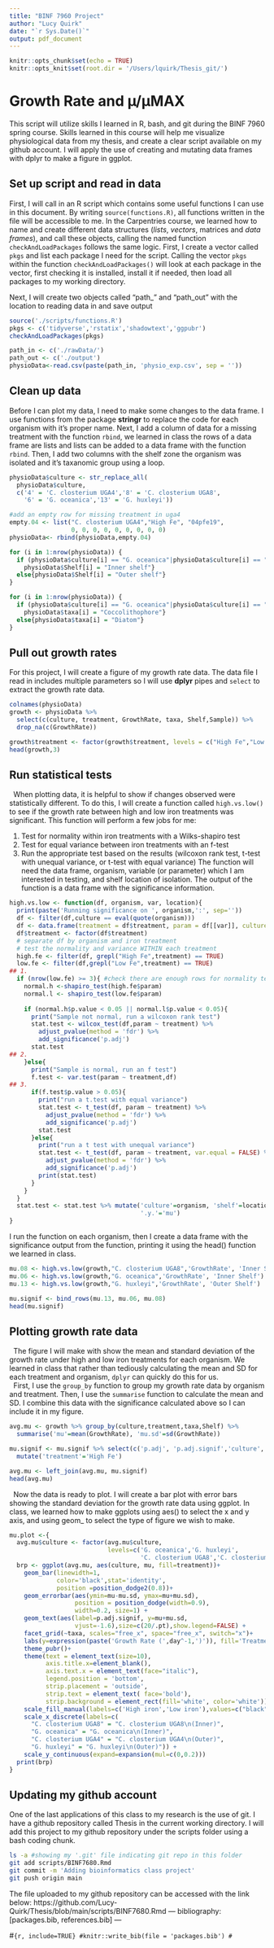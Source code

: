 ```yaml
---
title: "BINF 7960 Project"
author: "Lucy Quirk"
date: "`r Sys.Date()`"
output: pdf_document
---
```


```r
knitr::opts_chunk$set(echo = TRUE)
knitr::opts_knit$set(root.dir = '/Users/lquirk/Thesis_git/')

```

# Growth Rate and µ/µMAX

This script will utilize skills I learned in R, bash, and git during the BINF 7960 spring course. Skills learned in this course will help me visualize physiological data from my thesis, and create a clear script available on my github account. I will apply the use of creating and mutating data frames with dplyr to make a figure in ggplot.

## Set up script and read in data

First, I will call in an R script which contains some useful functions I can use in this document. By writing `source(functions.R)`, all functions written in the file will be accessible to me. In the Carpentries course, we learned how to name and create different data structures (*lists*, *vectors*, matrices and *data* *frames*), and call these objects, calling the named function `checkAndLoadPackages` follows the same logic. First, I create a vector called `pkgs` and list each package I need for the script. Calling the vector `pkgs` within the function `checkAndLoadPackages()` will look at each package in the vector, first checking it is installed, install it if needed, then load all packages to my working directory.

Next, I will create two objects called "path_" and "path_out" with the location to reading data in and save output

```r
source('./scripts/functions.R')
pkgs <- c('tidyverse','rstatix','shadowtext','ggpubr')
checkAndLoadPackages(pkgs)

path_in <- c('./rawData/')
path_out <- c('./output')
physioData<-read.csv(paste(path_in, 'physio_exp.csv', sep = ''))
```

## Clean up data

Before I can plot my data, I need to make some changes to the data frame. I use functions from the package **stringr** to replace the code for each organism with it's proper name. Next, I add a column of data for a missing treatment with the function `rbind`, we learned in class the rows of a data frame are lists and lists can be added to a data frame with the function `rbind`. Then, I add two columns with the shelf zone the organism was isolated and it's taxanomic group using a loop.

```r
physioData$culture <- str_replace_all(
  physioData$culture, 
  c('4' = 'C. closterium UGA4','8' = 'C. closterium UGA8', 
    '6' = 'G. oceanica','13' = 'G. huxleyi'))

#add an empty row for missing treatment in uga4
empty.04 <- list("C. closterium UGA4","High Fe", "04pfe19", 
                 0, 0, 0, 0, 0, 0, 0, 0, 0)
physioData<- rbind(physioData,empty.04)

for (i in 1:nrow(physioData)) {
  if (physioData$culture[i] == "G. oceanica"|physioData$culture[i] == "C. closterium UGA8"){
    physioData$Shelf[i] = "Inner shelf"} 
  else{physioData$Shelf[i] = "Outer shelf"}
}

for (i in 1:nrow(physioData)) {
  if (physioData$culture[i] == "G. oceanica"|physioData$culture[i] == "G. huxleyi"){
    physioData$taxa[i] = "Coccolithophore"} 
  else{physioData$taxa[i] = "Diatom"}
}
```
## Pull out growth rates
For this project, I will create a figure of my growth rate data. The data file I read in includes multiple parameters so I will use **dplyr** pipes and `select` to extract the growth rate data. 
```r
colnames(physioData)
growth <- physioData %>% 
  select(c(culture, treatment, GrowthRate, taxa, Shelf,Sample)) %>%
  drop_na(c(GrowthRate)) 

growth$treatment <- factor(growth$treatment, levels = c("High Fe","Low Fe"))
head(growth,3)
```
## Run statistical tests
|   When plotting data, it is helpful to show if changes observed were statistically different. To do this, I will create a function called `high.vs.low()` to see if the growth rate between high and low iron treatments was significant. This function will perform a few jobs for me:
1. Test for normality within iron treatments with a Wilks-shapiro test
2. Test for equal variance between iron treatments with an f-test
3. Run the appropriate test based on the results (wilcoxon rank test, t-test with unequal variance, or t-test with equal variance)
The function will need the data frame, organism, variable (or parameter) which I am interested in testing, and shelf location of isolation. The output of the function is a data frame with the significance information. 
```r
high.vs.low <- function(df, organism, var, location){
  print(paste('Running significance on ', organism,':', sep=''))
  df <- filter(df,culture == eval(quote(organism))) 
  df <- data.frame(treatment = df$treatment, param = df[[var]], culture = df$culture)
  df$treatment <- factor(df$treatment)
  # separate df by organism and iron treatment
  # test the normality and variance WITHIN each treatment
  high.fe <- filter(df, grepl("High Fe",treatment) == TRUE)
  low.fe <- filter(df,grepl("Low Fe",treatment) == TRUE)
## 1.
  if (nrow(low.fe) >= 3){ #check there are enough rows for normality test
    normal.h <-shapiro_test(high.fe$param) 
    normal.l <- shapiro_test(low.fe$param)
    
    if (normal.h$p.value < 0.05 || normal.l$p.value < 0.05){ 
      print("Sample not normal, run a wilcoxon rank test")
      stat.test <- wilcox_test(df,param ~ treatment) %>% 
        adjust_pvalue(method = 'fdr') %>%
        add_significance('p.adj')
      stat.test
## 2. 
    }else{
      print("Sample is normal, run an f test")
      f.test <- var.test(param ~ treatment,df)  
## 3.
      if(f.test$p.value > 0.05){
        print("run a t.test with equal variance")
        stat.test <- t_test(df, param ~ treatment) %>% 
          adjust_pvalue(method = 'fdr') %>%
          add_significance('p.adj')
        stat.test
      }else{
        print("run a t test with unequal variance")  
        stat.test <- t_test(df, param ~ treatment, var.equal = FALSE) %>% 
          adjust_pvalue(method = 'fdr') %>%
          add_significance('p.adj')
        print(stat.test)
      }
    }
  }
  stat.test <- stat.test %>% mutate('culture'=organism, 'shelf'=location,
                                    '.y.'='mu')
}
```

I run the function on each organism, then I create a data frame with the significance output from the function, printing it using the head() function we learned in class. 
```r
mu.08 <- high.vs.low(growth,"C. closterium UGA8",'GrowthRate', 'Inner Shelf')  
mu.06 <- high.vs.low(growth,"G. oceanica",'GrowthRate', 'Inner Shelf')
mu.13 <- high.vs.low(growth,"G. huxleyi",'GrowthRate', 'Outer Shelf') 

mu.signif <- bind_rows(mu.13, mu.06, mu.08)
head(mu.signif)
```
## Plotting growth rate data
|   The figure I will make with show the mean and standard deviation of the growth rate under high and low iron treatments for each organism. We learned in class that rather than tediously calculating the mean and SD for each treatment and organism, `dplyr` can quickly do this for us. 
|   First, I use the `group_by` function to group my growth rate data by organism and treatment. Then, I use the `summarise` function to calculate the mean and SD. I combine this data with the significance calculated above so I can include it in my figure. 
```r

avg.mu <- growth %>% group_by(culture,treatment,taxa,Shelf) %>%
  summarise('mu'=mean(GrowthRate), 'mu.sd'=sd(GrowthRate))

mu.signif <- mu.signif %>% select(c('p.adj', 'p.adj.signif','culture', 'shelf')) %>%
  mutate('treatment'='High Fe')

avg.mu <- left_join(avg.mu, mu.signif)
head(avg.mu)
```
|   Now the data is ready to plot. I will create a bar plot with error bars showing the standard deviation for the growth rate data using ggplot. In class, we learned how to make ggplots using aes() to select the x and y axis, and using geom_ to select the type of figure we wish to make. 
```r
mu.plot <-{
  avg.mu$culture <- factor(avg.mu$culture, 
                           levels=c('G. oceanica','G. huxleyi',
                                    'C. closterium UGA8','C. closterium UGA4'))
  brp <- ggplot(avg.mu, aes(culture, mu, fill=treatment))+
    geom_bar(linewidth=1, 
             color='black',stat='identity', 
             position =position_dodge2(0.8))+
    geom_errorbar(aes(ymin=mu-mu.sd, ymax=mu+mu.sd),
                  position = position_dodge(width=0.9),
                  width=0.2, size=1) +
    geom_text(aes(label=p.adj.signif, y=mu+mu.sd, 
                  vjust=-1.6),size=c(20/.pt),show.legend=FALSE) +
    facet_grid(~taxa, scales="free_x", space="free_x", switch="x")+
    labs(y=expression(paste('Growth Rate (',day^-1,')')), fill='Treatment')+
    theme_pubr()+
    theme(text = element_text(size=10),
          axis.title.x=element_blank(), 
          axis.text.x = element_text(face="italic"),
          legend.position = 'bottom', 
          strip.placement = 'outside',
          strip.text = element_text( face='bold'),
          strip.background = element_rect(fill='white', color='white'))  +
    scale_fill_manual(labels=c('High iron','Low iron'),values=c("black","white")) +
    scale_x_discrete(labels=c(
      "C. closterium UGA8" = "C. closterium UGA8\n(Inner)",
      "G. oceanica" = "G. oceanica\n(Inner)",
      "C. closterium UGA4" = "C. closterium UGA4\n(Outer)",
      "G. huxleyi" = "G. huxleyi\n(Outer)")) +
    scale_y_continuous(expand=expansion(mul=c(0,0.2)))
  print(brp)
}
```
## Updating my github account
| One of the last applications of this class to my research is the use of git. I have a github repository called Thesis in the current working directory. I will add this project to my github repository under the scripts folder using a bash coding chunk. 
```bash
ls -a #showing my '.git' file indicating git repo in this folder
git add scripts/BINF7680.Rmd
git commit -m 'Adding bioinformatics class project'
git push origin main
```
The file uploaded to my github repository can be accessed with the link below:
https://github.com/Lucy-Quirk/Thesis/blob/main/scripts/BINF7680.Rmd
---
bibliography: [packages.bib, references.bib]
---

#```{r, include=TRUE}
#knitr::write_bib(file = 'packages.bib')
#```
